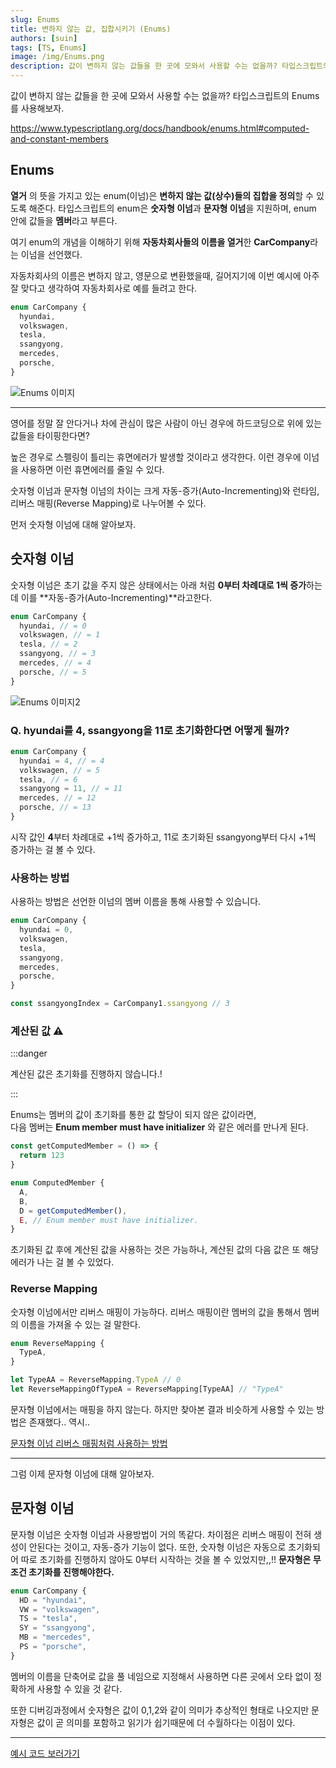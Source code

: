 ```yaml
---
slug: Enums
title: 변하지 않는 값, 집합시키기 (Enums)
authors: [suin]
tags: [TS, Enums]
image: /img/Enums.png
description: 값이 변하지 않는 값들을 한 곳에 모와서 사용할 수는 없을까? 타입스크립트의 Enums를 사용해보자.
---
```


값이 변하지 않는 값들을 한 곳에 모와서 사용할 수는 없을까? 타입스크립트의 Enums를 사용해보자.

<!--truncate-->

<ThumNailImage src='/img/Enums.png' alt='Enums 이미지' />

https://www.typescriptlang.org/docs/handbook/enums.html#computed-and-constant-members

## Enums

**열거** 의 뜻을 가지고 있는 enum(이넘)은 **변하지 않는 값(상수)들의 집합을 정의**할 수 있도록 해준다.
타입스크립트의 enum은 **숫자형 이넘**과 **문자형 이넘**을 지원하며, enum 안에 값들을 **멤버**라고 부른다.

여기 enum의 개념을 이해하기 위해 **자동차회사들의 이름을 열거**한 **CarCompany**라는 이넘을 선언했다.

자동차회사의 이름은 변하지 않고, 영문으로 변환했을때, 길어지기에 이번 예시에 아주 잘 맞다고 생각하여 자동차회사로 예를 들려고 한다.

```ts
enum CarCompany {
  hyundai,
  volkswagen,
  tesla,
  ssangyong,
  mercedes,
  porsche,
}
```

<img src='/img/enums-data.png' alt='Enums 이미지' />

---

영어를 정말 잘 안다거나 차에 관심이 많은 사람이 아닌 경우에 하드코딩으로 위에 있는 값들을 타이핑한다면?

높은 경우로 스펠링이 틀리는 휴면에러가 발생할 것이라고 생각한다. 이런 경우에 이넘을 사용하면 이런 휴면에러를 줄일 수 있다.

숫자형 이넘과 문자형 이넘의 차이는 크게 자동-증가(Auto-Incrementing)와 런타임, 리버스 매핑(Reverse Mapping)로 나누어볼 수 있다.

먼저 숫자형 이넘에 대해 알아보자.

## 숫자형 이넘

숫자형 이넘은 초기 값을 주지 않은 상태에서는 아래 처럼 **0부터 차례대로 1씩 증가**하는데 이를 **자동-증가(Auto-Incrementing)**라고한다.

```ts
enum CarCompany {
  hyundai, // = 0
  volkswagen, // = 1
  tesla, // = 2
  ssangyong, // = 3
  mercedes, // = 4
  porsche, // = 5
}
```

<img src='/img/enums-data2.png' alt='Enums 이미지2' />

### Q. hyundai를 4, ssangyong을 11로 초기화한다면 어떻게 될까?

```ts
enum CarCompany {
  hyundai = 4, // = 4
  volkswagen, // = 5
  tesla, // = 6
  ssangyong = 11, // = 11
  mercedes, // = 12
  porsche, // = 13
}
```

시작 값인 **4**부터 차례대로 +1씩 증가하고, 11로 초기화된 ssangyong부터 다시 +1씩 증가하는 걸 볼 수 있다.

### 사용하는 방법

사용하는 방법은 선언한 이넘의 멤버 이름을 통해 사용할 수 있습니다.

```ts
enum CarCompany {
  hyundai = 0,
  volkswagen,
  tesla,
  ssangyong,
  mercedes,
  porsche,
}

const ssangyongIndex = CarCompany1.ssangyong // 3
```

### 계산된 값 ⚠️

:::danger

계산된 값은 초기화를 진행하지 않습니다.!

:::

Enums는 멤버의 값이 초기화를 통한 값 할당이 되지 않은 값이라면,<br/>
다음 멤버는 **Enum member must have initializer** 와 같은 에러를 만나게 된다.

```ts
const getComputedMember = () => {
  return 123
}

enum ComputedMember {
  A,
  B,
  D = getComputedMember(),
  E, // Enum member must have initializer.
}
```

초기화된 값 후에 계산된 값을 사용하는 것은 가능하나, 계산된 값의 다음 값은 또 해당에러가 나는 걸 볼 수 있었다.

### Reverse Mapping

숫자형 이넘에서만 리버스 매핑이 가능하다.
리버스 매핑이란 멤버의 값을 통해서 멤버의 이름을 가져올 수 있는 걸 말한다.

```ts
enum ReverseMapping {
  TypeA,
}

let TypeAA = ReverseMapping.TypeA // 0
let ReverseMappingOfTypeA = ReverseMapping[TypeAA] // "TypeA"
```

문자형 이넘에서는 매핑을 하지 않는다. 하지만 찾아본 결과 비슷하게 사용할 수 있는 방법은 존재했다.. 역시..

[문자형 이넘 리버스 매핑처럼 사용하는 방법](https://stackoverflow.com/questions/44883072/reverse-mapping-for-string-enums)

---

그럼 이제 문자형 이넘에 대해 알아보자.

## 문자형 이넘

문자형 이넘은 숫자형 이넘과 사용방법이 거의 똑같다. 차이점은 리버스 매핑이 전혀 생성이 안된다는 것이고, 자동-증가 기능이 없다.
또한, 숫자형 이넘은 자동으로 초기화되어 따로 초기화를 진행하지 않아도 0부터 시작하는 것을 볼 수 있었지만,,!!
**문자형은 무조건 초기화를 진행해야한다.**

```ts
enum CarCompany {
  HD = "hyundai",
  VW = "volkswagen",
  TS = "tesla",
  SY = "ssangyong",
  MB = "mercedes",
  PS = "porsche",
}
```

멤버의 이름을 단축어로 값을 풀 네임으로 지정해서 사용하면 다른 곳에서 오타 없이 정확하게 사용할 수 있을 것 같다.

또한 디버깅과정에서 숫자형은 값이 0,1,2와 같이 의미가 추상적인 형태로 나오지만 문자형은 값이 곧 의미를 포함하고 읽기가 쉽기때문에 더 수월하다는 이점이 있다.

---

[예시 코드 보러가기](https://www.typescriptlang.org/play?#code/KYOwrgtgBAwghgJxgewgBziAngRigbwCgooALLMEAEzgEsAaKAeiagF4oAGYqAN2QA2AawDOAdzgBzUIxbsoOHgBdgIgXFmsOAJh4iRmSVmQhJm+QGYeEYAgDGwKqvMcALDzTIEIu6WAuoAFZCAF9CUEhYRBR0TCxtAh5yShpaeVcA9xJ+YXEpGWYtIOVVdQCANj0DU2NTeRwcAIbrWwcnESbdEk9vX39C+qswwjsTESUofUNayQBJamAAD3l4JFQMbBwAOimak0kAbgGrEbHBYC2BZEkACgAiXaN9+adlgC47+keZl6WASgOhCBoxA4ygKnGADU4AIwMB5Dc-uwAHyJEFgiETNycKAAaig2k4gJICGASjACBA4NUSkBIWJUHRE0x6Rx+MJgPC4GgABUaYkSABBeg8ABCIpIABF5JiJVAAKIisIRaAAJWAvFsImAAFk4Gg0LQ6kQSDysGhgMLQkCBGSoGaLYLBfJ1ZrvLr9YbTFsHZajnJuOjzpdrvdfU7PuHBQDCLaJq6tR6DUbJAB5ABm4ZdGsTeuTpgA2lGALr+1h3cN3U6g4NXW53BPuvNetOZ82Wz6N7XNlMZ8MxoFcyKrGIbLACqAACWlHDuyWodE+PEhAHV5HccqIJNIQEvTQBldcQ9R7qD7gCa6+++1POtF65s9kcqlPAAVD7Oej4-EvhnHJkoCApvK3IiCs0TrHEWyrmWm55Du1YiLWoYPIBwGgZ84xAaYIGQCIMZAA)
